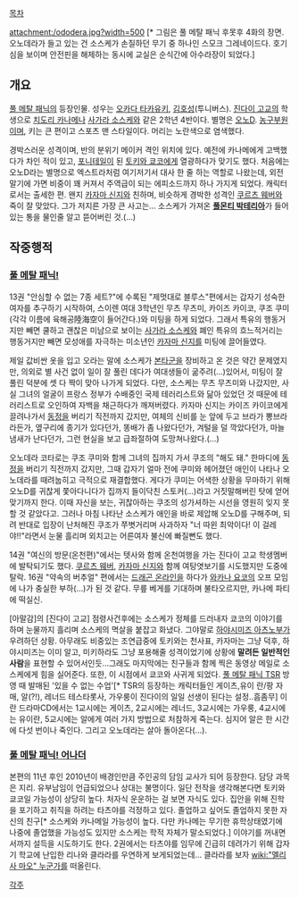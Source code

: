 [[목차]]

attachment:/ododera.jpg?width=500
[* 그림은 풀 메탈 패닉 후못후 4화의 장면. 오노데라가 들고 있는 건 소스케가 손질하던 무기 중 하나인 스모크 그레네이드다. 호기심을 보이며 안전핀을 해제하는 동시에 교실은 순식간에 아수라장이 되었다.]

== 개요 ==

[[풀 메탈 패닉]]의 등장인물. 성우는 [[오카다 타카유키]], [[김호성]](투니버스). [[진다이 고교]]의 학생으로 [[치도리 카나메]]나 [[사가라 소스케]]와 같은 2학년 4반이다. 별명은 [[오노D]]. [[농구]]부원이며, 키는 큰 편이고 스포츠 맨 스타일이다. 머리는 노란색으로 염색했다.

경박스러운 성격이며, 반의 분위기 메이커 격인 위치에 있다. 예전에 카나메에게 고백했다가 차인 적이 있고, [[포니테일]]이 된 [[토키와 쿄코]]에게 열광하다가 맞기도 했다. 처음에는 오노D라는 별명으로 엑스트라처럼 여기저기서 대사 한 줄 하는 역할로 나왔는데, 외전 말기에 가면 비중이 꽤 커져서 주역급이 되는 에피소드까지 하나 가지게 되었다. 캐릭터로서는 출세한 편. 왠지 [[카자마 신지]]와 친하며, 비슷하게 경박한 성격인 [[쿠르츠 웨버]]와 죽이 잘 맞았다. 그가 저지른 가장 큰 사고는… 소스케가 가져온 '''[[풀몬티 박테리아]]'''가 들어있는 통을 물인줄 알고 뜯어버린 것.(…)

== 작중행적 ==
=== [[풀 메탈 패닉!]] ===
13권 "안심할 수 없는 7종 세트?"에 수록된 "제멋대로 블루스"편에서는 갑자기 성숙한 여자를 추구하기 시작하여, 스이렌 여대 3학년인 무츠 무츠미, 카이즈 카이코, 쿠조 쿠미(각각 이름에 육해공陸海空이 들어간다.)와 미팅을 하게 되었다. 그래서 특유의 행동거지만 빼면 쿨하고 괜찮은 미남으로 보이는 [[사가라 소스케]]와 폐인 특유의 흐느적거리는 행동거지만 빼면 모성애를 자극하는 미소년인 [[카자마 신지]]를 미팅에 끌어들였다.

제일 값비싼 옷을 입고 오라는 말에 소스케가 [[본타군]]을 장비하고 온 것은 약간 문제였지만, 의외로 별 사건 없이 일이 잘 풀린 데다가 여대생들이 굶주려(…)있어서, 미팅이 잘 풀린 덕분에 셋 다 짝이 맞아 나가게 되었다. 다만, 소스케는 무츠 무츠미와 나갔지만, 사실 그녀의 얼굴이 프랑스 정부가 수배중인 국제 테러리스트와 닮아 있었던 것 때문에 테러리스트로 오인하여 자백을 채근하다가 깨져버렸다. 카자마 신지는 카이즈 카이코에게 끌려나가서 [[동정]]을 버리기 직전까지 갔지만, 여체의 신비를 눈 앞에 두고 브라가 뽕브라라든가, 옆구리에 종기가 있다던가, 똥배가 좀 나왔다던가, 겨털을 덜 깍았다던가, 마늘 냄새가 난다던가, 그런 현실을 보고 급좌절하여 도망쳐나왔다.(…)

오노데라 코타로는 쿠조 쿠미와 함께 그녀의 집까지 가서 쿠조의 "해도 돼." 한마디에 [[동정]]을 버리기 직전까지 갔지만, 그때 갑자기 얼마 전에 쿠미와 헤어졌던 애인이 나타나 오노데라를 때려눕히고 극적으로 재결합했다. 게다가 쿠미는 어색한 상황을 무마하기 위해 오노D를 귀찮게 쫓아다니다가 집까지 들이닥친 스토커(…)라고 거짓말해버린 탓에 얻어맞기까지 한다. 이때 자신을 보는, 귀찮아하는 쿠조의 성가셔하는 시선을 영원히 잊지 못할 것 같았다고. 그러나 마침 나타난 소스케가 애인을 바로 제압해 오노D를 구해주며, 되려 반대로 입장이 난처해진 쿠조가 쭈볏거리며 사과하자 "너 따윈 최악이다! 이 걸레야!!"라면서 눈물 흘리며 외치고는 어른여자 불신에 빠질뻔도 했다.

14권 "여신의 방문(온천편)"에서는 텟사와 함께 온천여행을 가는 진다이 고교 학생멤버에 발탁되기도 했다. [[쿠르츠 웨버]], [[카자마 신지]]와 함께 여탕엿보기를 시도했지만 도중에 탈락. 16권 "약속의 버추얼" 편에서는 [[드래곤 온라인]]을 하다가 [[와카나 요코]]의 오프 모임에 나가 충실한 부하(…)가 된 것 같다. 무릎 베게를 기대하며 불타오르지만, 카나메 파티에 떡실신.

[아말감]의 [진다이 고교] 점령사건후에는 소스케가 정체를 드러내자 쿄코의 이야기를 하며 눈물까지 흘리며 소스케의 멱살을 붙잡고 화냈다. 그야말로 [[하야시미즈 아츠노부]]가 우려하던 상황. 아무래도 비중있는 조연급중에 토키와는 천사표, 카자마는 그냥 덕후, 하야시미즈는 이미 알고, 미키하라도 그냥 포용해줄 성격이었기에 상황에 '''말려든 일반적인 사람'''을 표현할 수 있어서인듯...그래도 마지막에는 친구들과 함께 찍은 동영상 메일로 소스케에게 힘을 실어준다. 또한, 이 시점에서 쿄코와 사귀게 되었다. [[풀 메탈 패닉 TSR]] 방영 때 발매된 '있을 수 없는 수업'[* TSR의 등장하는 캐릭터들인 게이츠,유이 란/팡 자매, 알(?!), 레너드 테스타롯사, 가우룽이 진다이의 일일 선생이 된다는 설정..흠좀무] 이란 드라마CD에서는 1교시에는 게이츠, 2교시에는 레너드, 3교시에는 가우룽, 4교시에는 유이란, 5교시에는 알에게 여러 가지 방법으로 처참하게 죽는다. 심지어 알은 한 시간에 다섯 번이나 죽인다. 그리고 오노데라는 살아 돌아온다(...).

=== [[풀 메탈 패닉! 어나더]] ===
본편의 11년 후인 2010년이 배경인만큼 주인공의 담임 교사가 되어 등장한다. 담당 과목은 지리. 유부남임이 언급되었으나 상대는 불명이다. 일단 전작을 생각해본다면 토키와 쿄코일 가능성이 상당히 높다. 처자식 운운하는 걸 보면 자식도 있다. 집안을 위해 진학을 포기하고 취직을 하려는 타츠야를 걱정하고 있다. 졸업하고 싶어도 졸업하지 못한 자신의 친구[* 소스케와 카나메일 가능성이 높다. 다만 카나메는 무기한 휴학상태였기에 나중에 졸업했을 가능성도 있지만 소스케는 학적 자체가 말소되었다.] 이야기를 꺼내면서까지 설득을 시도하기도 한다. 2권에서는 타츠야를 임무에 긴급히 데려가기 위해 갑자기 학교에 난입한 리나와 클라라를 우연하게 보게되었는데... 클라라를 보자 [[wiki:"멜리사 마오" 누군가]]를 떠올린다.

[[각주]]
